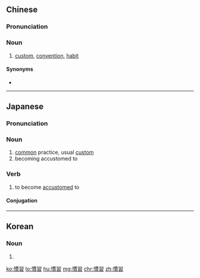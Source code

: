 {{also|惯习}}
==Chinese==
{{zh-forms|s=惯习}}

===Pronunciation===
{{zh-pron
|m=guànxí
|c=gwaan3 zaap6
|cat=n
}}

===Noun===
{{zh-noun}}

# [[custom]], [[convention]], [[habit]]

====Synonyms====
* {{zh-l|習慣}}

----

==Japanese==
{{ja-kanjitab|かん|しゅう|yomi=o}}

===Pronunciation===
{{ja-pron|かんしゅう|y=o}}

===Noun===
{{ja-noun|かんしゅう}}

# [[common]] practice, usual [[custom]]
# becoming accustomed to

===Verb===
{{ja-verb-suru|かんしゅう}}

# to become [[accustom]]ed to

====Conjugation====
{{ja-suru|かんしゅう}}

----

==Korean==
{{ko-hanjatab}}

===Noun===
{{ko-noun|hj|hangeul=관습}}

# {{hanja form of|관습}}

[[ko:慣習]]
[[lo:慣習]]
[[hu:慣習]]
[[mg:慣習]]
[[chr:慣習]]
[[zh:慣習]]